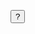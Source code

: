 
<Tippy content="For D1, M5 and Pulse, all 3 available frequency models (EU868 , US915, US923) work reliably everywhere in the world.
  The appropriate ISM license frequency is subject to local authorities and
  we do not have a definitive answer for this particular location.">
  <button>?</button>
</Tippy>

